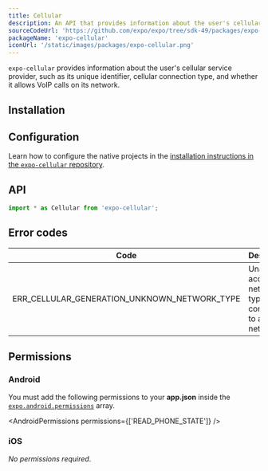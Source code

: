 ```yaml
---
title: Cellular
description: An API that provides information about the user's cellular service provider.
sourceCodeUrl: 'https://github.com/expo/expo/tree/sdk-49/packages/expo-cellular'
packageName: 'expo-cellular'
iconUrl: '/static/images/packages/expo-cellular.png'
---
```



`expo-cellular` provides information about the user's cellular service provider, such as its unique identifier, cellular connection type, and whether it allows VoIP calls on its network.

<PlatformsSection android emulator ios web />

## Installation

<APIInstallSection />

## Configuration

<ConfigReactNative>

Learn how to configure the native projects in the [installation instructions in the `expo-cellular` repository](https://github.com/expo/expo/tree/main/packages/expo-cellular#installation-in-bare-react-native-projects).

</ConfigReactNative>

## API

```js
import * as Cellular from 'expo-cellular';
```

<APISection packageName="expo-cellular" apiName="Cellular" />

## Error codes

| Code                                         | Description                                                          |
| -------------------------------------------- | -------------------------------------------------------------------- |
| ERR_CELLULAR_GENERATION_UNKNOWN_NETWORK_TYPE | Unable to access network type or not connected to a cellular network |

## Permissions

### Android

You must add the following permissions to your **app.json** inside the [`expo.android.permissions`](/versions/latest/config/app/#permissions) array.

<AndroidPermissions permissions={['READ_PHONE_STATE']} />

### iOS

_No permissions required_.
